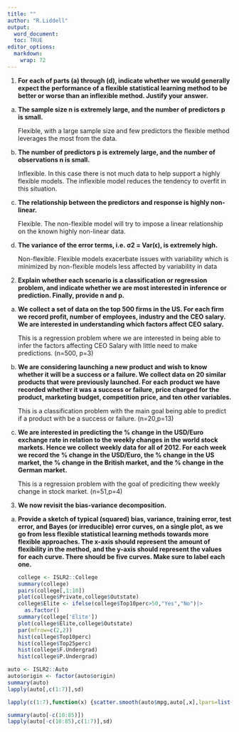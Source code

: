 ```yaml
---
title: "" 
author: "R.Liddell" 
output: 
  word_document: 
  toc: TRUE
editor_options: 
  markdown: 
    wrap: 72
---
```


1.  **For each of parts (a) through (d), indicate whether we would
    generally expect the performance of a flexible statistical learning
    method to be better or worse than an inflexible method. Justify your
    answer.**


a.  **The sample size n is extremely large, and the number of predictors
    p is small.** 
    
    Flexible, with a large sample size and few predictors
    the flexible method leverages the most from the data.

b.  **The number of predictors p is extremely large, and the number of
    observations n is small.** 
    
    Inflexible. In this case there is not
    much data to help support a highly flexible models. The inflexible
    model reduces the tendency to overfit in this situation.

c.  **The relationship between the predictors and response is highly
    non-linear.** 
    
    Flexible. The non-flexible model will try to impose a
    linear relationship on the known highly non-linear data.

d.  **The variance of the error terms, i.e. σ2 = Var(ϵ), is extremely
    high.** 
    
    Non-flexible. Flexible models exacerbate issues with
    variability which is minimized by non-flexible models less affected
    by variability in data


2.  **Explain whether each scenario is a classification or regression
    problem, and indicate whether we are most interested in inference or
    prediction. Finally, provide n and p.**


a.  **We collect a set of data on the top 500 firms in the US. For each
    firm we record profit, number of employees, industry and the CEO
    salary. We are interested in understanding which factors affect CEO
    salary.**

    This is a regression problem where we are interested in being able
    to infer the factors affecting CEO Salary with little need to make
    predictions. (n=500, p=3)

b.  **We are considering launching a new product and wish to know
    whether it will be a success or a failure. We collect data on 20
    similar products that were previously launched. For each product we
    have recorded whether it was a success or failure, price charged for
    the product, marketing budget, competition price, and ten other
    variables.**

    This is a classification problem with the main goal being able to
    predict if a product with be a success or failure. (n=20,p=13)

c.  **We are interested in predicting the % change in the USD/Euro
    exchange rate in relation to the weekly changes in the world stock
    markets. Hence we collect weekly data for all of 2012. For each week
    we record the % change in the USD/Euro, the % change in the US
    market, the % change in the British market, and the % change in the
    German market.**

    This is a regression problem with the goal of prediciting thew
    weekly change in stock market. (n=51,p=4)
    
3.  **We now revisit the bias-variance decomposition.**

a.  **Provide a sketch of typical (squared) bias, variance, training error,
    test error, and Bayes (or irreducible) error curves, on a single plot,
    as we go from less flexible statistical learning methods towards more
    flexible approaches. The x-axis should represent the amount of flexibility
    in the method, and the y-axis should represent the values for each
    curve. There should be five curves. Make sure to label each one.**
    
    ```r
    
    college <- ISLR2::College
    summary(college)
    pairs(college[,1:10])
    plot(college$Private,college$Outstate)
    college$Elite <- ifelse(college$Top10perc>50,"Yes","No")|>
      as.factor()
    summary(college['Elite'])
    plot(college$Elite,college$Outstate)
    par(mfrow=c(2,2))
    hist(college$Top10perc)
    hist(college$Top25perc)
    hist(college$F.Undergrad)
    hist(college$P.Undergrad)
    
    ```

```r
auto <- ISLR2::Auto
auto$origin <- factor(auto$origin)
summary(auto)
lapply(auto[,c(1:7)],sd)
```

```r
lapply(c(1:7),function(x) {scatter.smooth(auto$mpg,auto[,x],lpars=list(col='red',lwd=1))})
```


```r
summary(auto[-c(10:85)])
lapply(auto[-c(10:85),c(1:7)],sd)
```